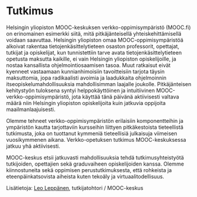 # Tutkimus

Helsingin yliopiston MOOC-keskuksen verkko-oppimisympäristö (MOOC.fi) on erinomainen esimerkki siitä, mitä pitkäjänteisellä yhteiskehittämisellä voidaan saavuttaa. Helsingin yliopiston omaa MOOC-oppimisympäristöä alkoivat rakentaa tietojenkäsittelytieteen osaston professorit, opettajat, tutkijat ja opiskelijat, kun tunnistettiin tarve avata tietojenkäsittelytieteen opetusta maksutta kaikille, ei vain Helsingin yliopiston opiskelijoille, ja nostaa kansallista ohjelmointiosaamisen tasoa. Muut ratkaisut eivät kyenneet vastaamaan kunnianhimoisiin tavoitteisiin tarjota täysin maksuttomia, jopa radikaalisti avoimia ja laadukkaita ohjelmoinnin itseopiskelumahdollisuuksia mahdollisimman laajalle joukolle. Pitkäjänteisen kehitystyön tuloksena syntyi helppokäyttöinen ja intuitiivinen MOOC-verkko-oppimisympäristö, jota käyttää tänä päivänä aktiivisesti valtava määrä niin Helsingin yliopiston opiskelijoita kuin jatkuvia oppijoita maailmanlaajuisesti.

Olemme tehneet verkko-oppimisympäristön erilaisiin komponentteihin ja ympäristön kautta tarjottaviin kursseihin liittyen pitkäkestoista tieteellistä tutkimusta, joka on tuottanut kymmeniä tieteellisiä julkaisuja viimeisen vuosikymmenen aikana. Verkko-opetuksen tutkimus MOOC-keskuksessa jatkuu yhä aktiivisesti.

MOOC-keskus etsii jatkuvasti mahdollisuuksia tehdä tutkimusyhteistyötä tutkijoiden, opettajien sekä graduvaiheen opiskelijoiden kanssa. Olemme kiinnostuneita sekä oppimisen perustutkimuksesta, että rohkeista ja eteenpäinkatsovista aiheista kuten tekoäly ja virtuaalitodellisuus.

Lisätietoja: [Leo Leppänen](https://researchportal.helsinki.fi/fi/persons/leo-leppänen), tutkijatohtori / MOOC-keskus
